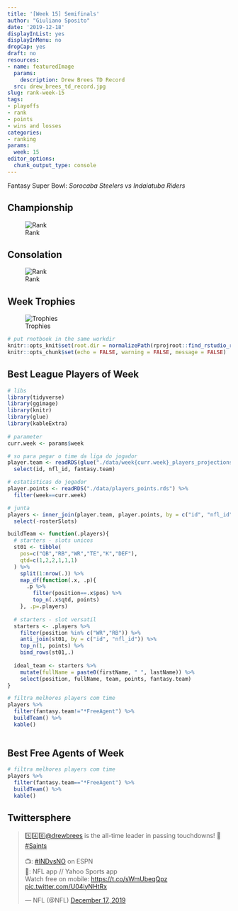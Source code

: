 ```yaml
---
title: '[Week 15] Semifinals'
author: "Giuliano Sposito"
date: '2019-12-18'
displayInList: yes
displayInMenu: no
dropCap: yes
draft: no
resources:
- name: featuredImage
  params:
    description: Drew Brees TD Record
  src: drew_brees_td_record.jpg
slug: rank-week-15
tags:
- playoffs
- rank
- points
- wins and losses
categories:
- ranking
params:
  week: 15
editor_options: 
  chunk_output_type: console
---
```


Fantasy Super Bowl: *Sorocaba Steelers vs Indaiatuba Riders*

<!--more-->

## Championship

![Rank](/img/rank_week15_championship.jpg)

## Consolation

![Rank](/img/rank_week15_consolation.jpg)

## Week Trophies

![Trophies](/img/trophies_week15.jpg)

```r
# put rnotbook in the same workdir
knitr::opts_knit$set(root.dir = normalizePath(rprojroot::find_rstudio_root_file())) 
knitr::opts_chunk$set(echo = FALSE, warning = FALSE, message = FALSE)
```

## Best League Players of Week

```r

# libs
library(tidyverse)
library(ggimage)
library(knitr)
library(glue)
library(kableExtra)
  
# parameter
curr.week <- params$week

# so para pegar o time da liga do jogador
player.team <- readRDS(glue("./data/week{curr.week}_players_projections.rds")) %>% 
  select(id, nfl_id, fantasy.team)

# estatisticas do jogador
player.points <- readRDS("./data/players_points.rds") %>% 
  filter(week==curr.week)

# junta
players <- inner_join(player.team, player.points, by = c("id", "nfl_id")) %>% 
  select(-rosterSlots)  

buildTeam <- function(.players){
  # starters - slots unicos
  st01 <- tibble(
    pos=c("QB","RB","WR","TE","K","DEF"),
    qtd=c(1,2,2,1,1,1)
  ) %>% 
    split(1:nrow(.)) %>% 
    map_df(function(.x, .p){
      .p %>% 
        filter(position==.x$pos) %>%
        top_n(.x$qtd, points)
    }, .p=.players)
  
  # starters - slot versatil
  starters <- .players %>% 
    filter(position %in% c("WR","RB")) %>% 
    anti_join(st01, by = c("id", "nfl_id")) %>% 
    top_n(1, points) %>% 
    bind_rows(st01,.)
  
  ideal_team <- starters %>% 
    mutate(fullName = paste0(firstName, " ", lastName)) %>% 
    select(position, fullName, team, points, fantasy.team)
}

# filtra melhores players com time
players %>% 
  filter(fantasy.team!="*FreeAgent") %>% 
  buildTeam() %>% 
  kable()
  
```

## Best Free Agents of Week

```r

# filtra melhores players com time
players %>% 
  filter(fantasy.team=="*FreeAgent") %>% 
  buildTeam() %>% 
  kable()

```

## Twittersphere

<blockquote class="twitter-tweet"><p lang="en" dir="ltr">5️⃣4️⃣0️⃣<a href="https://twitter.com/drewbrees?ref_src=twsrc%5Etfw">@drewbrees</a> is the all-time leader in passing touchdowns! 👏 <a href="https://twitter.com/hashtag/Saints?src=hash&amp;ref_src=twsrc%5Etfw">#Saints</a><br> <br>📺: <a href="https://twitter.com/hashtag/INDvsNO?src=hash&amp;ref_src=twsrc%5Etfw">#INDvsNO</a> on ESPN<br>📱: NFL app // Yahoo Sports app<br>Watch free on mobile: <a href="https://t.co/sWmUbeqQpz">https://t.co/sWmUbeqQpz</a> <a href="https://t.co/U04iyNHtRx">pic.twitter.com/U04iyNHtRx</a></p>&mdash; NFL (@NFL) <a href="https://twitter.com/NFL/status/1206772015757066240?ref_src=twsrc%5Etfw">December 17, 2019</a></blockquote> <script async src="https://platform.twitter.com/widgets.js" charset="utf-8"></script>



